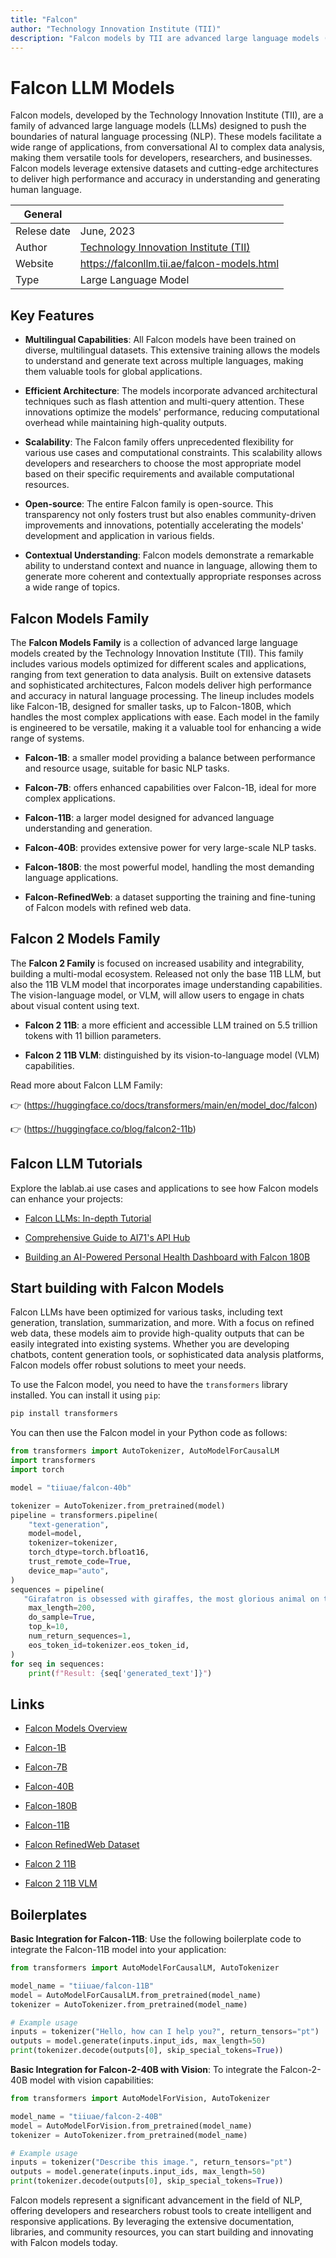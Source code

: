 ```yaml
---
title: "Falcon"
author: "Technology Innovation Institute (TII)"
description: "Falcon models by TII are advanced large language models (LLMs) that excel in natural language processing (NLP). They support diverse applications from conversational AI to data analysis, using state-of-the-art architectures for high performance and accuracy."
---
```


# Falcon LLM Models

Falcon models, developed by the Technology Innovation Institute (TII), are a family of advanced large language models (LLMs) designed to push the boundaries of natural language processing (NLP). These models facilitate a wide range of applications, from conversational AI to complex data analysis, making them versatile tools for developers, researchers, and businesses. Falcon models leverage extensive datasets and cutting-edge architectures to deliver high performance and accuracy in understanding and generating human language.

| General     |                                                                  |
| ----------- | ---------------------------------------------------------------- |
| Relese date | June, 2023                                                       |
| Author      | [Technology Innovation Institute (TII)](https://www.tii.ae/)     |
| Website     | https://falconllm.tii.ae/falcon-models.html                      |
| Type        | Large Language Model                                             |

## Key Features

- **Multilingual Capabilities**: All Falcon models have been trained on diverse, multilingual datasets. This extensive training allows the models to understand and generate text across multiple languages, making them valuable tools for global applications.

- **Efficient Architecture**: The models incorporate advanced architectural techniques such as flash attention and multi-query attention. These innovations optimize the models' performance, reducing computational overhead while maintaining high-quality outputs.

- **Scalability**: The Falcon family offers unprecedented flexibility for various use cases and computational constraints. This scalability allows developers and researchers to choose the most appropriate model based on their specific requirements and available computational resources.

- **Open-source**: The entire Falcon family is open-source. This transparency not only fosters trust but also enables community-driven improvements and innovations, potentially accelerating the models' development and application in various fields.

- **Contextual Understanding**: Falcon models demonstrate a remarkable ability to understand context and nuance in language, allowing them to generate more coherent and contextually appropriate responses across a wide range of topics.


## Falcon Models Family

The **Falcon Models Family** is a collection of advanced large language models created by the Technology Innovation Institute (TII). This family includes various models optimized for different scales and applications, ranging from text generation to data analysis. Built on extensive datasets and sophisticated architectures, Falcon models deliver high performance and accuracy in natural language processing. The lineup includes models like Falcon-1B, designed for smaller tasks, up to Falcon-180B, which handles the most complex applications with ease. Each model in the family is engineered to be versatile, making it a valuable tool for enhancing a wide range of systems.

* **Falcon-1B**: a smaller model providing a balance between performance and resource usage, suitable for basic NLP tasks.

* **Falcon-7B**: offers enhanced capabilities over Falcon-1B, ideal for more complex applications.

* **Falcon-11B**: a larger model designed for advanced language understanding and generation.

* **Falcon-40B**: provides extensive power for very large-scale NLP tasks.

* **Falcon-180B**: the most powerful model, handling the most demanding language applications.

* **Falcon-RefinedWeb**: a dataset supporting the training and fine-tuning of Falcon models with refined web data.


## Falcon 2 Models Family

The **Falcon 2 Family** is focused on increased usability and integrability, building a multi-modal ecosystem. Released not only the base 11B LLM, but also the 11B VLM model that incorporates image understanding capabilities. The vision-language model, or VLM, will allow users to engage in chats about visual content using text.

* **Falcon 2 11B**: a more efficient and accessible LLM trained on 5.5 trillion tokens with 11 billion parameters.

* **Falcon 2 11B VLM**: distinguished by its vision-to-language model (VLM) capabilities.


Read more about Falcon LLM Family: 

👉 (https://huggingface.co/docs/transformers/main/en/model_doc/falcon)

👉 (https://huggingface.co/blog/falcon2-11b)


## Falcon LLM Tutorials

Explore the lablab.ai use cases and applications to see how Falcon models can enhance your projects:

* [Falcon LLMs: In-depth Tutorial](https://lablab.ai/t/falcon-llms-models-tutorial)

* [Comprehensive Guide to AI71's API Hub](https://lablab.ai/t/ai71-platform-guide)

* [Building an AI-Powered Personal Health Dashboard with Falcon 180B](https://lablab.ai/t/building-an-ai-powered-personal-health-dashboard-with-falcon-180b)


## Start building with Falcon Models

Falcon LLMs have been optimized for various tasks, including text generation, translation, summarization, and more. With a focus on refined web data, these models aim to provide high-quality outputs that can be easily integrated into existing systems. Whether you are developing chatbots, content generation tools, or sophisticated data analysis platforms, Falcon models offer robust solutions to meet your needs.

To use the Falcon model, you need to have the `transformers` library installed. You can install it using `pip`:

```bash
pip install transformers
```

You can then use the Falcon model in your Python code as follows:

```python
from transformers import AutoTokenizer, AutoModelForCausalLM
import transformers
import torch

model = "tiiuae/falcon-40b"

tokenizer = AutoTokenizer.from_pretrained(model)
pipeline = transformers.pipeline(
    "text-generation",
    model=model,
    tokenizer=tokenizer,
    torch_dtype=torch.bfloat16,
    trust_remote_code=True,
    device_map="auto",
)
sequences = pipeline(
   "Girafatron is obsessed with giraffes, the most glorious animal on the face of this Earth. Girafatron believes all other animals are irrelevant when compared to the glorious majesty of the giraffe.\nDaniel: Hello, Girafatron!\nGirafatron:",
    max_length=200,
    do_sample=True,
    top_k=10,
    num_return_sequences=1,
    eos_token_id=tokenizer.eos_token_id,
)
for seq in sequences:
    print(f"Result: {seq['generated_text']}")
```

## Links

* [Falcon Models Overview](https://falconllm.tii.ae/falcon-models.html)

* [Falcon-1B](https://huggingface.co/tiiuae/falcon-rw-1b) 

* [Falcon-7B](https://huggingface.co/tiiuae/falcon-7b) 

* [Falcon-40B](https://huggingface.co/tiiuae/falcon-40b)

* [Falcon-180B](https://huggingface.co/tiiuae/falcon-180B)

* [Falcon-11B](https://huggingface.co/tiiuae/falcon-11B)

* [Falcon RefinedWeb Dataset](https://huggingface.co/datasets/tiiuae/falcon-refinedweb)

* [Falcon 2 11B](https://huggingface.co/blog/falcon2-11b)

* [Falcon 2 11B VLM](https://huggingface.co/blog/falcon2-11b)

## Boilerplates

**Basic Integration for Falcon-11B**: Use the following boilerplate code to integrate the Falcon-11B model into your application:

```python
from transformers import AutoModelForCausalLM, AutoTokenizer

model_name = "tiiuae/falcon-11B"
model = AutoModelForCausalLM.from_pretrained(model_name)
tokenizer = AutoTokenizer.from_pretrained(model_name)

# Example usage
inputs = tokenizer("Hello, how can I help you?", return_tensors="pt")
outputs = model.generate(inputs.input_ids, max_length=50)
print(tokenizer.decode(outputs[0], skip_special_tokens=True))
```

**Basic Integration for Falcon-2-40B with Vision**: To integrate the Falcon-2-40B model with vision capabilities:

```python
from transformers import AutoModelForVision, AutoTokenizer

model_name = "tiiuae/falcon-2-40B"
model = AutoModelForVision.from_pretrained(model_name)
tokenizer = AutoTokenizer.from_pretrained(model_name)

# Example usage
inputs = tokenizer("Describe this image.", return_tensors="pt")
outputs = model.generate(inputs.input_ids, max_length=50)
print(tokenizer.decode(outputs[0], skip_special_tokens=True))
```

Falcon models represent a significant advancement in the field of NLP, offering developers and researchers robust tools to create intelligent and responsive applications. By leveraging the extensive documentation, libraries, and community resources, you can start building and innovating with Falcon models today.


